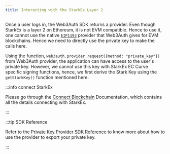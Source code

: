 ```yaml
---
title: Interacting with the StarkEx Layer 2
---
```


Once a user logs in, the Web3Auth SDK returns a provider. Even though StarkEx is a layer 2 on Ethereum, it is not EVM compatible. Hence to use it, one
cannot use the native [`EIP1193`](https://eips.ethereum.org/EIPS/eip-1193) provider that Web3Auth gives for EVM blockchains. Hence we need to directly
use the private key to make the calls here.

Using the function, `web3auth.provider.request({method: "private_key"})` from Web3Auth provider, the application can have access to the user's private
key. However, we cannot use this key with StarkEx EC Curve specific signing functions, hence, we first derive the Stark Key using the `getStarkKey()`
function mentioned here.

:::info connect StarkEx

Please go through the [Connect Blockchain](/connect-blockchain/starkex) Documentation, which contains all the details connecting with StarkEx.

:::

:::tip SDK Reference

Refer to the [Private Key Provider SDK Reference](https://docs.web3auth.io/sdk/web/providers/other) to know more about how to use the provider to
export your private key.

:::
